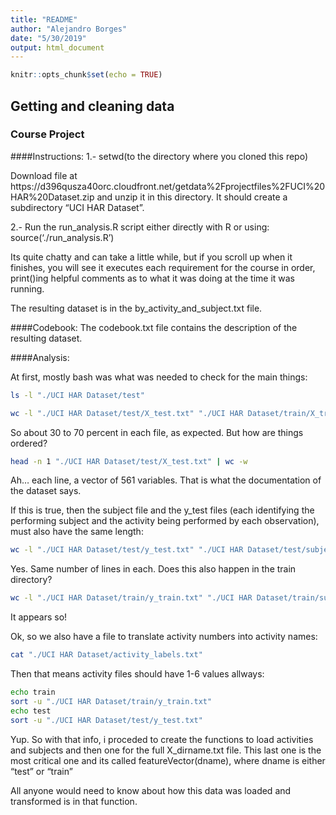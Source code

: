 ```yaml
---
title: "README"
author: "Alejandro Borges"
date: "5/30/2019"
output: html_document
---
```


```r
knitr::opts_chunk$set(echo = TRUE)
```

## Getting and cleaning data 
### Course Project


####Instructions:
1.- setwd(to the directory where you cloned this repo)

Download file at https://d396qusza40orc.cloudfront.net/getdata%2Fprojectfiles%2FUCI%20HAR%20Dataset.zip and unzip it in this directory. It should create a subdirectory "UCI HAR Dataset".

2.- Run the run_analysis.R script either directly with R or using:
source('./run_analysis.R')

Its quite chatty and can take a little while, but if you scroll up when it finishes, you will see it executes each requirement for the course in order, print()ing helpful comments as to what it was doing at the time it was running.

The resulting dataset is in the by_activity_and_subject.txt file.

####Codebook:
The codebook.txt file contains the description of the resulting dataset.

####Analysis:

At first, mostly bash was what was needed to check for the main things:
```bash
ls -l "./UCI HAR Dataset/test"
```
```bash
wc -l "./UCI HAR Dataset/test/X_test.txt" "./UCI HAR Dataset/train/X_train.txt"
```
So about 30 to 70 percent in each file, as expected. 
But how are things ordered? 
```bash
head -n 1 "./UCI HAR Dataset/test/X_test.txt" | wc -w
```
Ah... each line, a vector of 561 variables. That is what the documentation of the dataset says.

If this is true, then the subject file and the y_test files (each identifying the performing subject and the activity being performed by each observation), must also have the same length:
```bash
wc -l "./UCI HAR Dataset/test/y_test.txt" "./UCI HAR Dataset/test/subject_test.txt" 
```
Yes. Same number of lines in each. Does this also happen in the train directory?
```bash
wc -l "./UCI HAR Dataset/train/y_train.txt" "./UCI HAR Dataset/train/subject_train.txt" "./UCI HAR Dataset/train/X_train.txt"
```

It appears so! 

Ok, so we also have a file to translate activity numbers into activity names:
```bash
cat "./UCI HAR Dataset/activity_labels.txt"
```
Then that means activity files should have 1-6 values allways:
```bash
echo train
sort -u "./UCI HAR Dataset/train/y_train.txt"
echo test
sort -u "./UCI HAR Dataset/test/y_test.txt"
```
Yup. So with that info, i proceded to create the functions to load activities and subjects and then one for the full X_dirname.txt file. This last one is the most critical one and its called featureVector(dname), where dname is either "test" or "train"

All anyone would need to know about how this data was loaded and transformed is in that function.
